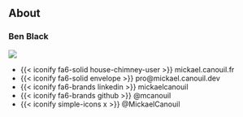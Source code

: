 ## About

### Ben Black

::: {layout="[0.38, -0.02, 0.60]" layout-valign="center"}
<img src = "https://github.com/blenback.png" class = "picture" />

- [{{< iconify fa6-solid house-chimney-user >}} mickael.canouil.fr](https://mickael.canouil.fr/){style="text-decoration: none;"}
- [{{< iconify fa6-solid envelope >}} pro@mickael.canouil.dev](mailto:pro@mickael.canouil.dev){style="text-decoration: none;"}
- [{{< iconify fa6-brands linkedin >}} mickaelcanouil](https://www.linkedin.com/in/mickaelcanouil/){style="text-decoration: none;"}
- [{{< iconify fa6-brands github >}} \@mcanouil](https://github.com/mcanouil/){style="text-decoration: none;"}
- [{{< iconify simple-icons x >}} \@MickaelCanouil](https://twitter.com/MickaelCanouil/){style="text-decoration: none;"}

:::
